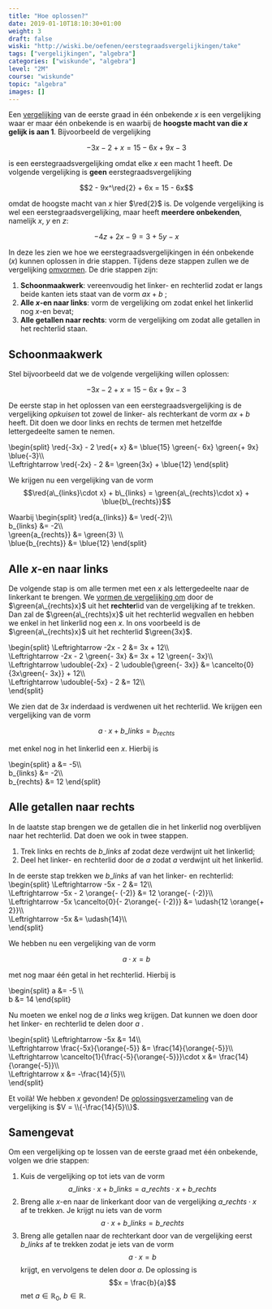 ```yaml
---
title: "Hoe oplossen?"
date: 2019-01-10T18:10:30+01:00
weight: 3
draft: false
wiski: "http://wiski.be/oefenen/eerstegraadsvergelijkingen/take"
tags: ["vergelijkingen", "algebra"]
categories: ["wiskunde", "algebra"]
level: "2M"
course: "wiskunde"
topic: "algebra"
images: []
---
```


Een [vergelijking](intro) van de eerste graad in één onbekende $x$ is een vergelijking
waar er maar één onbekende is <Mute text="(genaamd $x$)" /> en waarbij de
**hoogste macht van die $x$ gelijk is aan $1$**. Bijvoorbeeld de
vergelijking

$$-3x - 2 + x = 15 - 6x + 9x -3$$

is een eerstegraadsvergelijking omdat elke $x$ een macht $1$ heeft.
De volgende vergelijking is **geen** eerstegraadsvergelijking

$$2 - 9x^\red{2} + 6x = 15 - 6x$$

omdat de hoogste macht van $x$ hier $\red{2}$ is. De volgende vergelijking is
wel een eerstegraadsvergelijking, maar heeft **meerdere onbekenden**, namelijk
$x$, $y$ en $z$:

$$-4z + 2x -9 = 3 + 5y - x$$

In deze les zien we hoe we eerstegraadsvergelijkingen in één onbekende ($x$)
kunnen oplossen in drie stappen. Tijdens deze stappen zullen we de vergelijking
[omvormen](omvormen).
De drie stappen zijn:

1. **Schoonmaakwerk**: vereenvoudig het linker- en rechterlid zodat er langs
   beide kanten iets staat van de vorm $a x + b$
   <Mute text="(met $a, b \in \mathbb{R}$)" />;
2. **Alle $x$-en naar links**: vorm de vergelijking om zodat enkel het
   linkerlid nog $x$-en bevat;
3. **Alle getallen naar rechts**: vorm de vergelijking om zodat alle getallen in
   het rechterlid staan.

## Schoonmaakwerk

Stel bijvoorbeeld dat we de volgende vergelijking willen oplossen:

$$-3x - 2 + x = 15 - 6x + 9x -3$$

De eerste stap in het oplossen van een eerstegraadsvergelijking is de
vergelijking _opkuisen_ tot zowel de linker- als rechterkant de vorm $ax + b$
heeft. Dit doen we door links en rechts de termen met hetzelfde lettergedeelte samen
te nemen.

\begin{split}
\red{-3x} - 2 \red{+ x} &= \blue{15}
\green{- 6x}
\green{+ 9x} \blue{-3}\\\\\
 \Leftrightarrow \red{-2x} - 2 &= \green{3x} + \blue{12}
\end{split}

We krijgen nu een vergelijking van de vorm
$$\red{a\_{links}\cdot x} + b\_{links} = \green{a\_{rechts}\cdot x} + \blue{b\_{rechts}}$$

Waarbij
\begin{split}
\red{a\_{links}} &= \red{-2}\\\\\
 b\_{links} &= -2\\\\\
 \green{a\_{rechts}} &= \green{3} \\\\\
 \blue{b\_{rechts}} &= \blue{12}
\end{split}

## Alle $x$-en naar links

De volgende stap is om alle termen met een $x$ als lettergedeelte naar de
linkerkant te brengen. We [vormen de vergelijking om](omvormen) door de
$\green{a\_{rechts}x}$
uit het **rechter**lid van de vergelijking af te trekken. Dan zal de
$\green{a\_{rechts}x}$ uit het
rechterlid wegvallen en hebben we enkel in het linkerlid nog een $x$.
In ons voorbeeld is de $\green{a\_{rechts}x}$ uit het rechterlid $\green{3x}$.

\begin{split}
\Leftrightarrow -2x - 2 &= 3x + 12\\\\\
 \Leftrightarrow -2x - 2 \green{- 3x} &= 3x + 12 \green{- 3x}\\\\\
 \Leftrightarrow \udouble{-2x} - 2 \udouble{\green{- 3x}} &= \cancelto{0}{3x\green{- 3x}} + 12\\\\\
 \Leftrightarrow \udouble{-5x} - 2 &= 12\\\\\
\end{split}

We zien dat de $3x$ inderdaad is verdwenen uit het rechterlid.
We krijgen een vergelijking van de vorm

$$a\cdot x + b\_{links} = b_{rechts}$$

met enkel nog in het linkerlid een $x$. Hierbij is

\begin{split}
a &= -5\\\\\
 b\_{links} &= -2\\\\\
 b\_{rechts} &= 12
\end{split}

## Alle getallen naar rechts

In de laatste stap brengen we de getallen die in het linkerlid nog overblijven
naar het rechterlid. Dat doen we ook in twee stappen.

1. Trek links en rechts de $b\_{links}$ af zodat deze verdwijnt uit het linkerlid;
2. Deel het linker- en rechterlid door de $a$ zodat $a$ verdwijnt uit het
   linkerlid.

In de eerste stap trekken we $b\_{links}$ <Mute text="($= -2$)" /> af van het linker- en rechterlid:
\begin{split}
\Leftrightarrow -5x - 2 &= 12\\\\\
 \Leftrightarrow -5x - 2 \orange{- (-2)} &= 12 \orange{- (-2)}\\\\\
 \Leftrightarrow -5x \cancelto{0}{- 2\orange{- (-2)}} &= \udash{12 \orange{+ 2}}\\\\\
 \Leftrightarrow -5x &= \udash{14}\\\\\
\end{split}

We hebben nu een vergelijking van de vorm

$$a\cdot x = b$$

met nog maar één getal in het rechterlid. Hierbij is

\begin{split}
a &= -5 \\\\\
 b &= 14
\end{split}

Nu moeten we enkel nog de $a$ links weg krijgen. Dat kunnen we doen door het
linker- en rechterlid te delen door $a$ <Mute text="($= -5$)" />.

\begin{split}
\Leftrightarrow -5x &= 14\\\\\
 \Leftrightarrow \frac{-5x}{\orange{-5}} &= \frac{14}{\orange{-5}}\\\\\
 \Leftrightarrow \cancelto{1}{\frac{-5}{\orange{-5}}}\cdot x &= \frac{14}{\orange{-5}}\\\\\
 \Leftrightarrow x &= -\frac{14}{5}\\\\\
\end{split}

Et voilà! We hebben $x$ gevonden! De [oplossingsverzameling](intro#oplossingsverzameling) van de vergelijking
is $V = \\{-\frac{14}{5}\\}$.

## Samengevat

<Attention title="Oplossen van een vergelijking in de eerste graad met één onbekende">

Om een vergelijking op te lossen van de eerste graad met één onbekende, volgen we drie stappen:

1. Kuis de vergelijking op tot iets van de vorm $$a\_{links}\cdot x + b\_{links} = a\_{rechts}\cdot x + b\_{rechts}$$
2. Breng alle $x$-en naar de linkerkant door van de vergelijking
   $a\_{rechts}\cdot x$ af te trekken. Je krijgt nu iets van de vorm
   $$a\cdot x + b\_{links} = b\_{rechts}$$
3. Breng alle getallen naar de rechterkant door van de vergelijking eerst
   $b\_{links}$ af te trekken zodat je iets van de vorm $$a\cdot x = b$$
   krijgt, en vervolgens te delen door $a$.
   De oplossing is
   $$x = \frac{b}{a}$$
   met $a \in \mathbb{R}_0$, $b \in \mathbb{R}$.
   </Attention>
